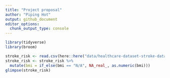 ```yaml
---
title: "Project proposal"
author: "Piping Hot"
output: github_document
editor_options: 
  chunk_output_type: console
---
```


```r
library(tidyverse)
library(broom)
```

```r
stroke_risk <- read.csv(here::here("data/healthcare-dataset-stroke-data.csv"))
stroke_risk <- stroke_risk %>%
  mutate(bmi = if_else(bmi == "N/A", NA_real_, as.numeric(bmi)))
glimpse(stroke_risk)
```

```r

```

```r

```